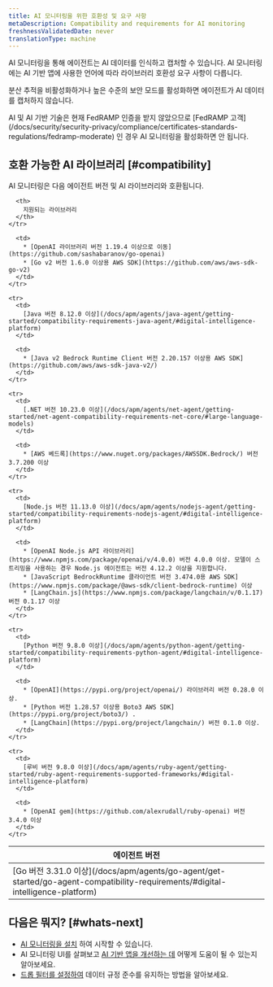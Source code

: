 ```yaml
---
title: AI 모니터링을 위한 호환성 및 요구 사항
metaDescription: Compatibility and requirements for AI monitoring
freshnessValidatedDate: never
translationType: machine
---
```


AI 모니터링을 통해 에이전트는 AI 데이터를 인식하고 캡처할 수 있습니다. AI 모니터링에는 AI 기반 앱에 사용한 언어에 따라 라이브러리 호환성 요구 사항이 다릅니다.

분산 추적을 비활성화하거나 높은 수준의 보안 모드를 활성화하면 에이전트가 AI 데이터를 캡처하지 않습니다.

<Callout variant="important">
  AI 및 AI 기반 기술은 현재 FedRAMP 인증을 받지 않았으므로 [FedRAMP 고객](/docs/security/security-privacy/compliance/certificates-standards-regulations/fedramp-moderate) 인 경우 AI 모니터링을 활성화하면 안 됩니다.
</Callout>

## 호환 가능한 AI 라이브러리 [#compatibility]

AI 모니터링은 다음 에이전트 버전 및 AI 라이브러리와 호환됩니다.

<table>
  <thead>
    <tr>
      <th>
        에이전트 버전
      </th>

      <th>
        지원되는 라이브러리
      </th>
    </tr>
  </thead>

  <tbody>
    <tr>
      <td>
        [Go 버전 3.31.0 이상](/docs/apm/agents/go-agent/get-started/go-agent-compatibility-requirements/#digital-intelligence-platform)
      </td>

      <td>
        * [OpenAI 라이브러리 버전 1.19.4 이상으로 이동](https://github.com/sashabaranov/go-openai)
        * [Go v2 버전 1.6.0 이상용 AWS SDK](https://github.com/aws/aws-sdk-go-v2)
      </td>
    </tr>

    <tr>
      <td>
        [Java 버전 8.12.0 이상](/docs/apm/agents/java-agent/getting-started/compatibility-requirements-java-agent/#digital-intelligence-platform)
      </td>

      <td>
        * [Java v2 Bedrock Runtime Client 버전 2.20.157 이상용 AWS SDK](https://github.com/aws/aws-sdk-java-v2/)
      </td>
    </tr>

    <tr>
      <td>
        [.NET 버전 10.23.0 이상](/docs/apm/agents/net-agent/getting-started/net-agent-compatibility-requirements-net-core/#large-language-models)
      </td>

      <td>
        * [AWS 베드록](https://www.nuget.org/packages/AWSSDK.Bedrock/) 버전 3.7.200 이상
      </td>
    </tr>

    <tr>
      <td>
        [Node.js 버전 11.13.0 이상](/docs/apm/agents/nodejs-agent/getting-started/compatibility-requirements-nodejs-agent/#digital-intelligence-platform)
      </td>

      <td>
        * [OpenAI Node.js API 라이브러리](https://www.npmjs.com/package/openai/v/4.0.0) 버전 4.0.0 이상. 모델이 스트리밍을 사용하는 경우 Node.js 에이전트는 버전 4.12.2 이상을 지원합니다.
        * [JavaScript BedrockRuntime 클라이언트 버전 3.474.0용 AWS SDK](https://www.npmjs.com/package/@aws-sdk/client-bedrock-runtime) 이상
        * [LangChain.js](https://www.npmjs.com/package/langchain/v/0.1.17) 버전 0.1.17 이상
      </td>
    </tr>

    <tr>
      <td>
        [Python 버전 9.8.0 이상](/docs/apm/agents/python-agent/getting-started/compatibility-requirements-python-agent/#digital-intelligence-platform)
      </td>

      <td>
        * [OpenAI](https://pypi.org/project/openai/) 라이브러리 버전 0.28.0 이상.
        * [Python 버전 1.28.57 이상용 Boto3 AWS SDK](https://pypi.org/project/boto3/) .
        * [LangChain](https://pypi.org/project/langchain/) 버전 0.1.0 이상.
      </td>
    </tr>

    <tr>
      <td>
        [루비 버전 9.8.0 이상](/docs/apm/agents/ruby-agent/getting-started/ruby-agent-requirements-supported-frameworks/#digital-intelligence-platform)
      </td>

      <td>
        * [OpenAI gem](https://github.com/alexrudall/ruby-openai) 버전 3.4.0 이상
      </td>
    </tr>
  </tbody>
</table>

## 다음은 뭐지? [#whats-next]

* [AI 모니터링을 설치](/install/ai-monitoring) 하여 시작할 수 있습니다.
* AI 모니터링 UI를 살펴보고 [AI 기반 앱을 개선하는 데](/docs/ai-monitoring/view-ai-data) 어떻게 도움이 될 수 있는지 알아보세요.
* [드롭 필터를 설정하여](/docs/ai-monitoring/drop-sensitive-data) 데이터 규정 준수를 유지하는 방법을 알아보세요.